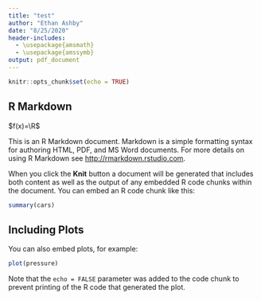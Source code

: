 ```yaml
---
title: "test"
author: "Ethan Ashby"
date: "8/25/2020"
header-includes:
  - \usepackage{amsmath}
  - \usepackage{amssymb}
output: pdf_document
---
```


```r
knitr::opts_chunk$set(echo = TRUE)
```

## R Markdown

$f(x)=\R$

This is an R Markdown document. Markdown is a simple formatting syntax for authoring HTML, PDF, and MS Word documents. For more details on using R Markdown see <http://rmarkdown.rstudio.com>.

When you click the **Knit** button a document will be generated that includes both content as well as the output of any embedded R code chunks within the document. You can embed an R code chunk like this:

```r
summary(cars)
```

## Including Plots

You can also embed plots, for example:

```r
plot(pressure)
```

Note that the `echo = FALSE` parameter was added to the code chunk to prevent printing of the R code that generated the plot.
